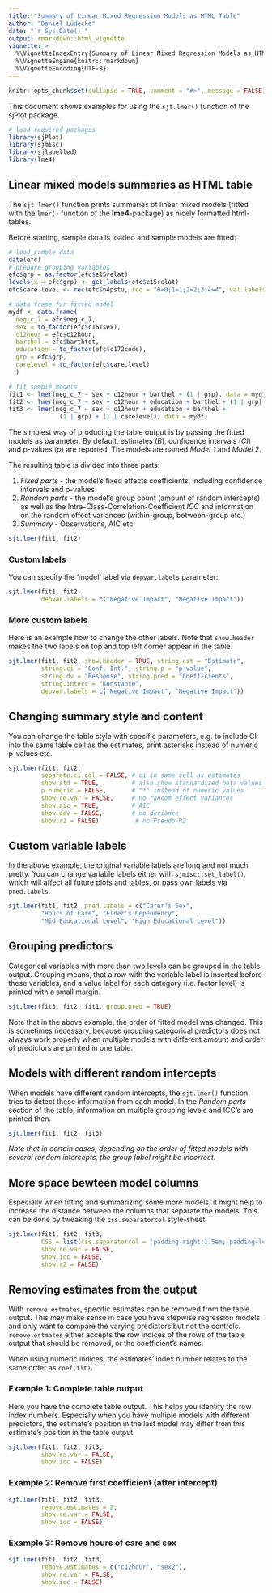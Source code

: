 ```yaml
---
title: "Summary of Linear Mixed Regression Models as HTML Table"
author: "Daniel Lüdecke"
date: "`r Sys.Date()`"
output: rmarkdown::html_vignette
vignette: >
  %\VignetteIndexEntry{Summary of Linear Mixed Regression Models as HTML Table}
  %\VignetteEngine{knitr::rmarkdown}
  %\VignetteEncoding{UTF-8}
---
```


```r
knitr::opts_chunk$set(collapse = TRUE, comment = "#>", message = FALSE)
```

This document shows examples for using the `sjt.lmer()` function of the sjPlot package.

```r
# load required packages
library(sjPlot)
library(sjmisc)
library(sjlabelled)
library(lme4)
```

## Linear mixed models summaries as HTML table

The `sjt.lmer()` function prints summaries of linear mixed models (fitted with the `lmer()` function of the **lme4**-package) as nicely formatted html-tables.

Before starting, sample data is loaded and sample models are fitted:

```r
# load sample data
data(efc)
# prepare grouping variables
efc$grp = as.factor(efc$e15relat)
levels(x = efc$grp) <- get_labels(efc$e15relat)
efc$care.level <- rec(efc$n4pstu, rec = "0=0;1=1;2=2;3:4=4", val.labels = c("none", "I", "II", "III"))

# data frame for fitted model
mydf <- data.frame(
  neg_c_7 = efc$neg_c_7,
  sex = to_factor(efc$c161sex),
  c12hour = efc$c12hour,
  barthel = efc$barthtot,
  education = to_factor(efc$c172code),
  grp = efc$grp,
  carelevel = to_factor(efc$care.level)
  )

# fit sample models
fit1 <- lmer(neg_c_7 ~ sex + c12hour + barthel + (1 | grp), data = mydf)
fit2 <- lmer(neg_c_7 ~ sex + c12hour + education + barthel + (1 | grp), data = mydf)
fit3 <- lmer(neg_c_7 ~ sex + c12hour + education + barthel +
              (1 | grp) + (1 | carelevel), data = mydf)
``` 

The simplest way of producing the table output is by passing the fitted models as parameter. By default, estimates (_B_), confidence intervals (_CI_) and p-values (_p_) are reported. The models are named _Model 1_ and _Model 2_.

The resulting table is divided into three parts:

1. _Fixed parts_ - the model's fixed effects coefficients, including confidence intervals and p-values.
2. _Random parts_ - the model's group count (amount of random intercepts) as well as the Intra-Class-Correlation-Coefficient _ICC_ and information on the random effect variances (within-group, between-group etc.)
3. _Summary_ - Observations, AIC etc.

```r
sjt.lmer(fit1, fit2)
```


### Custom labels
You can specify the 'model' label via `depvar.labels` parameter:

```r
sjt.lmer(fit1, fit2,
         depvar.labels = c("Negative Impact", "Negative Impact"))
```


### More custom labels
Here is an example how to change the other labels. Note that `show.header` makes the two labels on top and top left corner appear in the table.

```r
sjt.lmer(fit1, fit2, show.header = TRUE, string.est = "Estimate", 
         string.ci = "Conf. Int.", string.p = "p-value",
         string.dv = "Response", string.pred = "Coefficients",
         string.interc = "Konstante",
         depvar.labels = c("Negative Impact", "Negative Impact"))
```


## Changing summary style and content

You can change the table style with specific parameters, e.g. to include CI into the same table cell as the estimates, print asterisks instead of numeric p-values etc.

```r
sjt.lmer(fit1, fit2,
         separate.ci.col = FALSE, # ci in same cell as estimates
         show.std = TRUE,         # also show standardized beta values
         p.numeric = FALSE,       # "*" instead of numeric values
         show.re.var = FALSE,     # no random effect variances
         show.aic = TRUE,         # AIC
         show.dev = FALSE,        # no deviance
         show.r2 = FALSE)          # no Pseudo-R2
```


## Custom variable labels

In the above example, the original variable labels are long and not much pretty. You can change variable labels either with `sjmisc::set_label()`, which will affect all future plots and tables, or pass own labels via `pred.labels`.

```r
sjt.lmer(fit1, fit2, pred.labels = c("Carer's Sex",
         "Hours of Care", "Elder's Dependency",
         "Mid Educational Level", "High Educational Level"))
```


## Grouping predictors

Categorical variables with more than two levels can be grouped in the table output. Grouping means, that a row with the variable label is inserted before these variables, and a value label for each category (i.e. factor level) is printed with a small margin.

```r
sjt.lmer(fit3, fit2, fit1, group.pred = TRUE)
```


Note that in the above example, the order of fitted model was changed. This is sometimes necessary, because grouping categorical predictors does not always work properly when multiple models with different amount and order of predictors are printed in one table.

## Models with different random intercepts

When models have different random intercepts, the `sjt.lmer()` function tries to detect these information from each model. In the _Random parts_ section of the table, information on multiple grouping levels and ICC's are printed then.

```r
sjt.lmer(fit1, fit2, fit3)
```


_Note that in certain cases, depending on the order of fitted models with several random intercepts, the group label might be incorrect._

## More space bewteen model columns

Especially when fitting and summarizing some more models, it might help to increase the distance between the columns that separate the models. This can be done by tweaking the `css.separatorcol` style-sheet:

```r
sjt.lmer(fit1, fit2, fit3, 
         CSS = list(css.separatorcol = 'padding-right:1.5em; padding-left:1.5em;'),
         show.re.var = FALSE,
         show.icc = FALSE,
         show.r2 = FALSE)
```


## Removing estimates from the output

With `remove.estmates`, specific estimates can be removed from the table output. This may make sense in case you have stepwise regression models and only want to compare the varying predictors but not the controls. `remove.estmates` either accepts the row indices of the rows of the table output that should be removed, or the coefficient's names.

When using numeric indices, the estimates' index number relates to the same order as `coef(fit)`.

### Example 1: Complete table output

Here you have the complete table output. This helps you identify the row index numbers. Especially when you have multiple models with different predictors, the estimate's position in the last model may differ from this estimate's position in the table output.

```r
sjt.lmer(fit1, fit2, fit3,
         show.re.var = FALSE,
         show.icc = FALSE)
```

### Example 2: Remove first coefficient (after intercept)

```r
sjt.lmer(fit1, fit2, fit3,
         remove.estimates = 2,
         show.re.var = FALSE,
         show.icc = FALSE)
```


### Example 3: Remove hours of care and sex

```r
sjt.lmer(fit1, fit2, fit3,
         remove.estimates = c("c12hour", "sex2"),
         show.re.var = FALSE,
         show.icc = FALSE)
```

